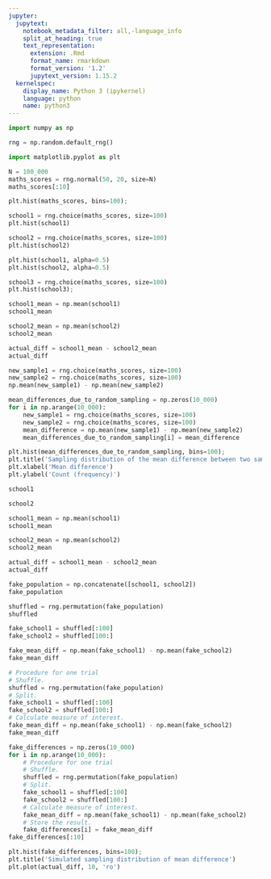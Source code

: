 ```yaml
---
jupyter:
  jupytext:
    notebook_metadata_filter: all,-language_info
    split_at_heading: true
    text_representation:
      extension: .Rmd
      format_name: rmarkdown
      format_version: '1.2'
      jupytext_version: 1.15.2
  kernelspec:
    display_name: Python 3 (ipykernel)
    language: python
    name: python3
---
```


```python
import numpy as np
```

```python
rng = np.random.default_rng()
```

```python
import matplotlib.pyplot as plt
```

```python
N = 100_000
maths_scores = rng.normal(50, 20, size=N)
maths_scores[:10]
```

```python
plt.hist(maths_scores, bins=100);
```

```python
school1 = rng.choice(maths_scores, size=100)
plt.hist(school1)
```

```python
school2 = rng.choice(maths_scores, size=100)
plt.hist(school2)
```

```python
plt.hist(school1, alpha=0.5)
plt.hist(school2, alpha=0.5)
```

```python
school3 = rng.choice(maths_scores, size=100)
plt.hist(school3);
```

```python
school1_mean = np.mean(school1)
school1_mean
```

```python
school2_mean = np.mean(school2)
school2_mean
```

```python
actual_diff = school1_mean - school2_mean
actual_diff
```

```python
new_sample1 = rng.choice(maths_scores, size=100)
new_sample2 = rng.choice(maths_scores, size=100)
np.mean(new_sample1) - np.mean(new_sample2)
```

```python
mean_differences_due_to_random_sampling = np.zeros(10_000)
for i in np.arange(10_000):
    new_sample1 = rng.choice(maths_scores, size=100)
    new_sample2 = rng.choice(maths_scores, size=100)
    mean_difference = np.mean(new_sample1) - np.mean(new_sample2)
    mean_differences_due_to_random_sampling[i] = mean_difference
```

```python
plt.hist(mean_differences_due_to_random_sampling, bins=100);
plt.title('Sampling distribution of the mean difference between two samples');
plt.xlabel('Mean difference')
plt.ylabel('Count (frequency)')
```

```python
school1
```

```python
school2
```

```python
school1_mean = np.mean(school1)
school1_mean
```

```python
school2_mean = np.mean(school2)
school2_mean
```

```python
actual_diff = school1_mean - school2_mean
actual_diff
```

```python
fake_population = np.concatenate([school1, school2])
fake_population
```

```python
shuffled = rng.permutation(fake_population)
shuffled
```

```python
fake_school1 = shuffled[:100]
fake_school2 = shuffled[100:]
```

```python
fake_mean_diff = np.mean(fake_school1) - np.mean(fake_school2)
fake_mean_diff
```

```python
# Procedure for one trial
# Shuffle.
shuffled = rng.permutation(fake_population)
# Split.
fake_school1 = shuffled[:100]
fake_school2 = shuffled[100:]
# Calculate measure of interest.
fake_mean_diff = np.mean(fake_school1) - np.mean(fake_school2)
fake_mean_diff
```

```python
fake_differences = np.zeros(10_000)
for i in np.arange(10_000):
    # Procedure for one trial
    # Shuffle.
    shuffled = rng.permutation(fake_population)
    # Split.
    fake_school1 = shuffled[:100]
    fake_school2 = shuffled[100:]
    # Calculate measure of interest.
    fake_mean_diff = np.mean(fake_school1) - np.mean(fake_school2)
    # Store the result.
    fake_differences[i] = fake_mean_diff
fake_differences[:10]
```

```python
plt.hist(fake_differences, bins=100);
plt.title('Simulated sampling distribution of mean difference')
plt.plot(actual_diff, 10, 'ro')
```

```python

```
